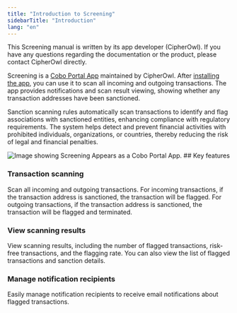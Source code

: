 ```yaml
---
title: "Introduction to Screening"
sidebarTitle: "Introduction"
lang: "en"
---
```

<Tip>This Screening manual is written by its app developer (CipherOwl). If you have any questions regarding the documentation or the product, please contact CipherOwl directly.</Tip>

Screening is a [Cobo Portal App](/en/portal/portal-apps/introduction) maintained by CipherOwl. After [installing the app](/en/apps/screening/set-up), you can use it to scan all incoming and outgoing transactions. The app provides notifications and scan result viewing, showing whether any transaction addresses have been sanctioned.

Sanction scanning rules automatically scan transactions to identify and flag associations with sanctioned entities, enhancing compliance with regulatory requirements. The system helps detect and prevent financial activities with prohibited individuals, organizations, or countries, thereby reducing the risk of legal and financial penalties.

<img src="/en/images/portal-apps/screening/screening-in-app-store.png" className="screenshot_modal" alt="Image showing Screening Appears as a Cobo Portal App."/>
## Key features

### Transaction scanning

Scan all incoming and outgoing transactions. For incoming transactions, if the transaction address is sanctioned, the transaction will be flagged. For outgoing transactions, if the transaction address is sanctioned, the transaction will be flagged and terminated.

### View scanning results

View scanning results, including the number of flagged transactions, risk-free transactions, and the flagging rate. You can also view the list of flagged transactions and sanction details.

### Manage notification recipients

Easily manage notification recipients to receive email notifications about flagged transactions.
